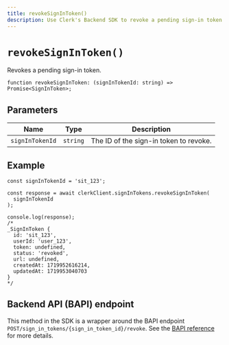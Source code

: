 ```yaml
---
title: revokeSignInToken()
description: Use Clerk's Backend SDK to revoke a pending sign-in token.
---
```


# `revokeSignInToken()`

Revokes a pending sign-in token.

```tsx {{ prettier: false }}
function revokeSignInToken: (signInTokenId: string) => Promise<SignInToken>;
```

## Parameters

| Name | Type | Description |
| - | - | - |
| `signInTokenId` | `string` | The ID of the sign-in token to revoke. |

## Example

```tsx {{ prettier: false }}
const signInTokenId = 'sit_123';

const response = await clerkClient.signInTokens.revokeSignInToken(
  signInTokenId
);

console.log(response);
/*
_SignInToken {
  id: 'sit_123',
  userId: 'user_123',
  token: undefined,
  status: 'revoked',
  url: undefined,
  createdAt: 1719952616214,
  updatedAt: 1719953040703
}
*/
```

## Backend API (BAPI) endpoint

This method in the SDK is a wrapper around the BAPI endpoint `POST/sign_in_tokens/{sign_in_token_id}/revoke`. See the [BAPI reference](/docs/reference/backend-api/tag/Sign-in-Tokens#operation/RevokeSignInToken) for more details.
